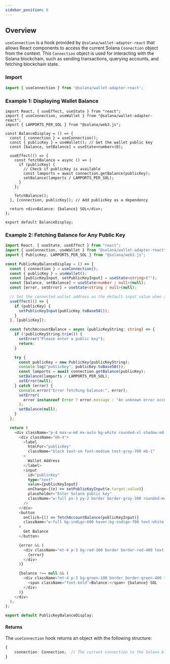 ```yaml
---
sidebar_position: 6
---
```

## Overview
`useConnection` is a hook provided by `@solana/wallet-adapter-react` that allows React components to access the current Solana `Connection` object from the context. This `Connection` object is used for interacting with the Solana blockchain, such as sending transactions, querying accounts, and fetching blockchain state.

### **Import**
```ts
import { useConnection } from '@solana/wallet-adapter-react';
```



### Example 1: Displaying Wallet Balance

```tsx
import React, { useEffect, useState } from "react";
import { useConnection, useWallet } from "@solana/wallet-adapter-react";
import { LAMPORTS_PER_SOL } from "@solana/web3.js";

const BalanceDisplay = () => {
  const { connection } = useConnection();
  const { publicKey } = useWallet(); // Get the wallet public key
  const [balance, setBalance] = useState<number>(0);

  useEffect(() => {
    const fetchBalance = async () => {
      if (publicKey) {
        // Check if publicKey is available
        const lamports = await connection.getBalance(publicKey);
        setBalance(lamports / LAMPORTS_PER_SOL);
      }
    };

    fetchBalance();
  }, [connection, publicKey]); // Add publicKey as a dependency

  return <div>Balance: {balance} SOL</div>;
};

export default BalanceDisplay;
```

### Example 2: Fetching Balance for Any Public Key
```ts
import React, { useState, useEffect } from "react";
import { useConnection, useWallet } from "@solana/wallet-adapter-react";
import { PublicKey, LAMPORTS_PER_SOL } from "@solana/web3.js";

const PublicKeyBalanceDisplay = () => {
  const { connection } = useConnection();
  const { publicKey } = useWallet();
  const [publicKeyInput, setPublicKeyInput] = useState<string>("");
  const [balance, setBalance] = useState<number | null>(null);
  const [error, setError] = useState<string | null>(null);

  // Set the connected wallet address as the default input value when available
  useEffect(() => {
    if (publicKey) {
      setPublicKeyInput(publicKey.toBase58());
    }
  }, [publicKey]);

  const fetchAccountBalance = async (publicKeyString: string) => {
    if (!publicKeyString.trim()) {
      setError("Please enter a public key");
      return;
    }

    try {
      const publicKey = new PublicKey(publicKeyString);
      console.log("publicKey", publicKey.toBase58());
      const lamports = await connection.getBalance(publicKey);
      setBalance(lamports / LAMPORTS_PER_SOL);
      setError(null);
    } catch (error) {
      console.error("Error fetching balance:", error);
      setError(
        error instanceof Error ? error.message : "An unknown error occurred"
      );
      setBalance(null);
    }
  };

  return (
    <div className="p-4 max-w-md mx-auto bg-white rounded-xl shadow-md overflow-hidden">
      <div className="mb-4">
        <label
          htmlFor="publicKey"
          className="block text-sm font-medium text-gray-700 mb-1"
        >
          Wallet Address
        </label>
        <input
          id="publicKey"
          type="text"
          value={publicKeyInput}
          onChange={(e) => setPublicKeyInput(e.target.value)}
          placeholder="Enter Solana public key"
          className="w-full px-3 py-2 border border-gray-300 rounded-md shadow-sm focus:outline-none focus:ring-indigo-500 focus:border-indigo-500 text-black"
        />
      </div>
      <button
        onClick={() => fetchAccountBalance(publicKeyInput)}
        className="w-full bg-indigo-600 hover:bg-indigo-700 text-white font-bold py-2 px-4 rounded focus:outline-none focus:shadow-outline transition duration-150"
      >
        Get Balance
      </button>

      {error && (
        <div className="mt-4 p-3 bg-red-100 border border-red-400 text-red-700 rounded">
          {error}
        </div>
      )}

      {balance !== null && (
        <div className="mt-4 p-3 bg-green-100 border border-green-400 text-green-700 rounded">
          <span className="font-bold">Balance:</span> {balance} SOL
        </div>
      )}
    </div>
  );
};

export default PublicKeyBalanceDisplay;

```

#### **Returns**
The `useConnection` hook returns an object with the following structure:

```ts
{
    connection: Connection;  // The current connection to the Solana blockchain
}
```



